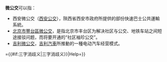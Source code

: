 '''微公交'''可以指：

*西安微公交（[[西安公交|西安公交]]），陝西省西安市政府所提供的部份快速巴士公共運輸系統。
*[[北京市豐台區微公交|北京市豐台區微公交]]，是指北京市丰台区为解决社区与公交、地铁车站之间短途接驳问题，而将要开通的“社区袖珍公交”。
*[[吉利微公交|吉利微公交]]，[[吉利汽車|吉利汽車]]所推動的一種电动汽车经营模式。
{{disambig||Cat{{#if:三字消歧义||_}}={{#if:三字消歧义|三字消歧义}}|Help=}}